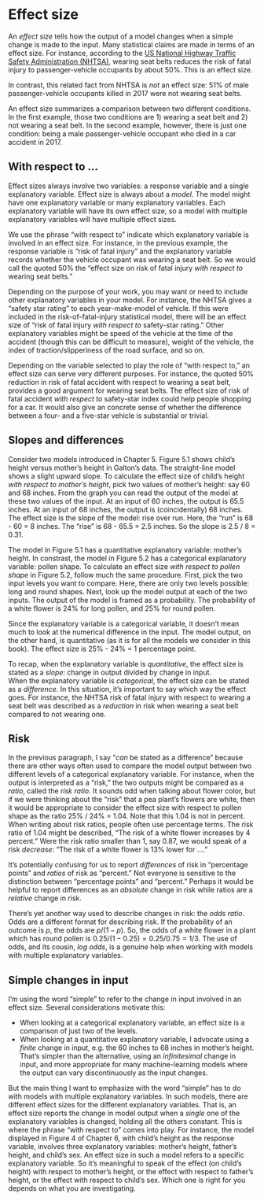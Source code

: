# Effect size


An *effect size* tells how the output of a model changes  when a simple change is made to the input. Many statistical claims are made in terms of an effect size. For instance, according to the [US National Highway Traffic Safety Administration (NHTSA)](https://www.nhtsa.gov/risky-driving/seat-belts), wearing seat belts reduces the risk of fatal injury to passenger-vehicle occupants by about 50%. This is an effect size.

In contrast, this related fact from NHTSA is *not* an effect size: 51% of male passenger-vehicle occupants killed in 2017 were not wearing seat belts.

An effect size summarizes a comparison between two different conditions. In  the first example, those two conditions are 1) wearing a seat belt and 2) not wearing a seat belt. In the second example, however, there is just one condition: being a male passenger-vehicle occupant who died in a car accident in 2017.

## With respect to ...

Effect sizes always involve two variables: a response variable and a single explanatory variable. Effect size is always about a *model*. The model might have one explanatory variable or many explanatory variables. Each explanatory variable will have its own effect size, so a model with multiple explanatory variables will have multiple effect sizes. 

We use the phrase "with respect to" indicate which explanatory variable is involved in an effect size. For instance, in the previous example, the response variable is "risk of fatal injury" and the explanatory variable records whether the vehicle occupant was wearing a seat belt. So we would call the quoted 50% the "effect size on risk of fatal injury *with respect to* wearing seat belts."

Depending on the purpose of your work, you may want or need to include other explanatory variables in your model. For instance, the NHTSA gives a "safety star rating" to each year-make-model of vehicle. If this were included in the risk-of-fatal-injury statistical model, there will be an effect size of "risk of fatal injury *with respect to* safety-star rating." Other explanatory variables might be speed of the vehicle at the time of the accident (though this can be difficult to measure), weight of the vehicle, the index of traction/slipperiness of the road surface, and so on.

Depending on the variable selected to play the role of "with respect to," an effect size can serve very different purposes. For instance, the quoted 50% reduction in risk of fatal accident with respect to wearing a seat belt, provides a good argument for wearing seat belts. The effect size of risk of fatal accident *with respect to* safety-star index could help people shopping for a car. It would also give an concrete sense of whether the difference between  a four- and a five-star vehicle is substantial or trivial.

## Slopes  and differences

Consider two models introduced in Chapter 5. Figure 5.1 shows child's height versus mother's height in Galton's data. The straight-line model shows a slight upward slope. To calculate the effect size of child's height *with respect to mother's height*, pick two  values of mother's height: say 60 and 68 inches. From the graph  you can read the output of the model at these two values of the input. At an input of 60 inches, the output is 65.5 inches. At an input of 68 inches, the output is (coincidentally) 68 inches. The effect size is the slope of the model: rise over run. Here, the "run" is 68 - 60  = 8  inches. The "rise"  is 68  - 65.5 = 2.5  inches. So the slope is 2.5 / 8 = 0.31.

The model in  Figure 5.1 has a quantitative explanatory variable: mother's height. In  constrast,  the model in Figure 5.2 has a categorical explanatory variable: pollen shape. To calculate an effect size *with respect to pollen shape* in Figure 5.2, follow much the same procedure. First, pick the two input levels you want to compare. Here, there are only two levels possible: long and round shapes. Next, look up the model output at each of the two inputs. The output of the model is  framed as a probability. The probability of a white flower is 24% for long pollen, and 25% for round pollen. 

Since the explanatory variable is a categorical variable, it doesn't mean much to look at the numerical difference in the input. The model output, on the other  hand, is quantitative (as it is for all the  models we consider in this book). The effect size is 25% - 24%  = 1 percentage point.

To recap, when the explanatory variable is *quantitative*, the effect size  is stated as a *slope*: change in output divided by change in input.  
When the  explanatory  variable is *categorical*, the effect size can be stated as a *difference*. In this situation, it's important to say which way the effect goes. For instance, the NHTSA risk of fatal injury with  respect to wearing a seat belt was described as a *reduction* in risk when wearing a seat belt compared to not wearing one.

## Risk

In the previous paragraph, I say "*can* be stated  as a difference" because there are other ways often used to  compare the model output between two different levels of a categorical explanatory variable. For instance, when the output is interpreted as a "risk," the two outputs might be compared as a *ratio*, called  the *risk ratio*. It sounds odd when talking about flower color, but if we were thinking about the "risk" that a pea plant's flowers are white, then it would be appropriate to consider the effect size with respect to  pollen shape as the ratio  25% / 24% = 1.04. Note that this 1.04 is not in percent. When writing about risk ratios, people often use percentage terms.  The risk ratio of 1.04 might be described,  "The risk of a white flower increases by 4 percent." Were the risk ratio smaller than 1, say 0.87, we would speak of a risk *decrease*: "The risk of a white flower is 13% lower for ...."

It's potentially confusing for us to report *differences* of risk in  "percentage points" and *ratios* of risk as "percent." Not everyone is sensitive to  the distinction between "percentage  points" and "percent." Perhaps it would be helpful to report differences as an *absolute* change in risk while ratios are a *relative* change in risk.

There's yet another way used to describe changes in risk: the *odds ratio*. Odds are a different format for describing risk. If the probability of an outcome is $p$, the odds are $p/(1-p)$. So, the odds of a white flower in a plant which has round pollen is $0.25/(1-0.25) = 0.25 / 0.75 =  1/3$. The use of odds, and its cousin, *log odds*, is a genuine help when working with models with multiple explanatory variables.

## Simple changes in input

I'm using the word "simple" to refer to the change in input involved in an effect size. Several considerations motivate this:

- When looking at a categorical explanatory variable, an effect size is a comparison of just two of the levels. 
- When looking at a quantitative explanatory variable, I advocate using a *finite* change in input,  e.g. the 60 inches to 68 inches in mother's height. That's simpler than the alternative, using an *infinitesimal* change in  input, and more appropriate for many machine-learning models where the output can vary discontinuously as the input changes. 

But the main thing I want to emphasize with the word "simple" has to do with models with multiple explanatory variables. In such models, there are different effect sizes for the different explanatory variables. That is, an effect size reports the change in model output when a *single* one of the explanatory variables is changed, holding all the others constant. This is where the phrase "with respect to" comes into play. For instance, the model displayed in Figure 4 of Chapter 6, with child's height as the response variable, involves three explanatory variables: mother's height,  father's height, and child's sex. An effect size in such a model refers to a specific explanatory variable. So it's meaningful to speak of the effect (on child's height) with  respect to mother's height, or the effect with respect to  father's height, or the effect with respect to child's sex. Which one is right for you depends on what you are investigating. 

<!-- taken  out
^[I'm using "about" here since we haven't yet introduced confidence intervals. That will happen in Chapter 9. It took some work to chase down the confidence intervals on the relative risk of fatal injury: it is 40% to 60%.]

^[What to call a descriptive quantity like 51%. It's not an effect size. One word used is "statistic," which is simply a number calculated from data. But "statistic" has other meanings as well. An effect size is also a statistic. I suggest simply using "proportion" for the 51%. Chapter 11 looks at confidence intervals on means and  proportions. The confidence interval for the 51% proportion is 50-52%.]

-->